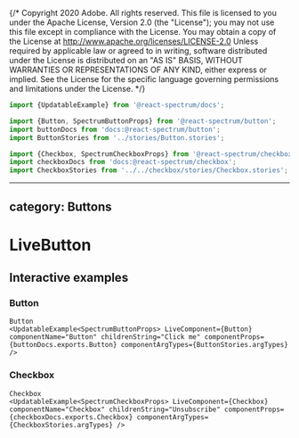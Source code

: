 {/* Copyright 2020 Adobe. All rights reserved.
This file is licensed to you under the Apache License, Version 2.0 (the "License");
you may not use this file except in compliance with the License. You may obtain a copy
of the License at http://www.apache.org/licenses/LICENSE-2.0
Unless required by applicable law or agreed to in writing, software distributed under
the License is distributed on an "AS IS" BASIS, WITHOUT WARRANTIES OR REPRESENTATIONS
OF ANY KIND, either express or implied. See the License for the specific language
governing permissions and limitations under the License. */}


```jsx import
import {UpdatableExample} from '@react-spectrum/docs';

import {Button, SpectrumButtonProps} from '@react-spectrum/button';
import buttonDocs from 'docs:@react-spectrum/button';
import ButtonStories from '../stories/Button.stories';

import {Checkbox, SpectrumCheckboxProps} from '@react-spectrum/checkbox';
import checkboxDocs from 'docs:@react-spectrum/checkbox';
import CheckboxStories from '../../checkbox/stories/Checkbox.stories';
```

---
category: Buttons
---


# LiveButton

## Interactive examples

### Button

```tsx snippet
Button
<UpdatableExample<SpectrumButtonProps> LiveComponent={Button} componentName="Button" childrenString="Click me" componentProps={buttonDocs.exports.Button} componentArgTypes={ButtonStories.argTypes} />
```

### Checkbox

```tsx snippet
Checkbox
<UpdatableExample<SpectrumCheckboxProps> LiveComponent={Checkbox} componentName="Checkbox" childrenString="Unsubscribe" componentProps={checkboxDocs.exports.Checkbox} componentArgTypes={CheckboxStories.argTypes} />
```
